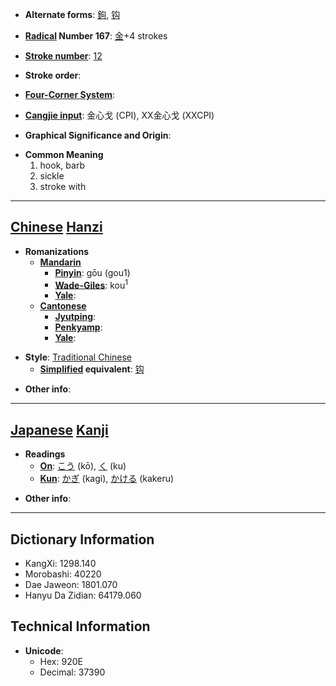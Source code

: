 * '''Alternate forms''': [[鉤]], [[钩]]

* '''[[Wiktionary:Chinese radical index| Radical]] Number 167''': [[Wiktionary:Chinese radical index 金|金]]+4 strokes

* '''[[Wiktionary:Chinese total strokes index|Stroke number]]''': [[Wiktionary:Chinese total strokes index 12|12]]

* '''Stroke order''': 

* '''[[Wiktionary:Chinese four corner index|Four-Corner System]]''': 

* '''[[Wiktionary:Chinese Cangjie index|Cangjie input]]''': 金心戈 (CPI), XX金心戈 (XXCPI)

* '''Graphical Significance and Origin''': 

* '''Common Meaning'''
*#hook, barb
*# sickle
*# stroke with


----

== [[Chinese]] [[Hanzi]] ==

* '''Romanizations'''
** '''[[Mandarin]]'''
*** '''[[Pinyin]]''': gōu (gou1)
*** '''[[Wade-Giles]]''': kou<sup>1</sup>
*** '''[[Yale]]''': 
** '''[[Cantonese]]'''
*** '''[[Jyutping]]''':
*** '''[[Penkyamp]]''': 
*** '''[[Yale]]''': 

* '''Style''': [[Traditional Chinese]] 
** '''[[Simplified Chinese|Simplified]] equivalent''': [[钩]]

* '''Other info''': 

----

== [[Japanese]] [[Kanji]] ==

* '''Readings'''
** '''[[On]]''': [[こう]] (kō), [[く]] (ku)
** '''[[Kun]]''': [[かぎ]] (kagi), [[かける]] (kakeru)

* '''Other info''':  

----

== Dictionary Information ==

* KangXi: 1298.140
* Morobashi: 40220
* Dae Jaweon: 1801.070
* Hanyu Da Zidian: 64179.060

== Technical Information ==

* '''Unicode''':
** Hex: 920E
** Decimal: 37390